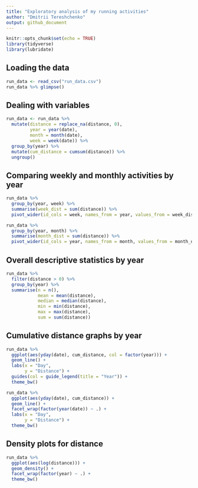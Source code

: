 ```yaml
---
title: "Exploratory analysis of my running activities"
author: "Dmitrii Tereshchenko"
output: github_document
---
```


```r
knitr::opts_chunk$set(echo = TRUE)
library(tidyverse)
library(lubridate)
```

## Loading the data

```r
run_data <- read_csv("run_data.csv")
run_data %>% glimpse()
```

## Dealing with variables

```r
run_data <- run_data %>% 
  mutate(distance = replace_na(distance, 0),
         year = year(date),
         month = month(date),
         week = week(date)) %>%
  group_by(year) %>% 
  mutate(cum_distance = cumsum(distance)) %>%
  ungroup()
```


## Comparing weekly and monthly activities by year

```r
run_data %>% 
  group_by(year, week) %>%
  summarise(week_dist = sum(distance)) %>%
  pivot_wider(id_cols = week, names_from = year, values_from = week_dist)
```

```r
run_data %>% 
  group_by(year, month) %>%
  summarise(month_dist = sum(distance)) %>%
  pivot_wider(id_cols = year, names_from = month, values_from = month_dist)
```



## Overall descriptive statistics by year

```r
run_data %>% 
  filter(distance > 0) %>%
  group_by(year) %>%
  summarise(n = n(), 
            mean = mean(distance), 
            median = median(distance), 
            min = min(distance),
            max = max(distance), 
            sum = sum(distance))
```


## Cumulative distance graphs by year

```r
run_data %>% 
  ggplot(aes(yday(date), cum_distance, col = factor(year))) + 
  geom_line() + 
  labs(x = "Day", 
       y = "Distance") + 
  guides(col = guide_legend(title = "Year")) + 
  theme_bw()
```


```r
run_data %>% 
  ggplot(aes(yday(date), cum_distance)) + 
  geom_line() + 
  facet_wrap(factor(year(date)) ~ .) + 
  labs(x = "Day", 
       y = "Distance") + 
  theme_bw()
```

## Density plots for distance

```r
run_data %>% 
  ggplot(aes(log(distance))) + 
  geom_density() + 
  facet_wrap(factor(year) ~ .) + 
  theme_bw()
```




